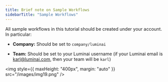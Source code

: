 ```yaml
---
title: Brief note on Sample Workflows
sidebarTitle: "Sample Workflows"
---
```


All sample workflows in this tutorial should be created under your account. In particular:

- **Company:** Should be set to `company/luminai`

- **Team:** Should be set to your Luminai username (if your Luminai email is karl@luminai.com, then your team will be `karl`)

<img style={{ maxHeight: "400px", margin: "auto" }} src="/images/img19.png" />
